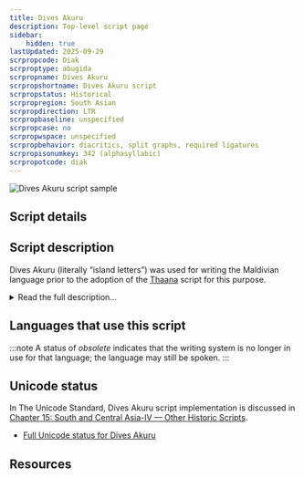 ```yaml
---
title: Dives Akuru
description: Top-level script page
sidebar:
    hidden: true
lastUpdated: 2025-09-29
scrpropcode: Diak
scrproptype: abugida
scrpropname: Dives Akuru
scrpropshortname: Dives Akuru script
scrpropstatus: Historical
scrpropregion: South Asian
scrpropdirection: LTR
scrpropbaseline: unspecified
scrpropcase: no
scrpropwspace: unspecified
scrpropbehavior: diacritics, split graphs, required ligatures
scrpropisonumkey: 342 (alphasyllabic)
scrpropotcode: diak
---
```



![Dives Akuru script sample](../images/diak-sample.png "From Wikipedia.")

## Script details

<ScriptDetails />

## Script description

Dives Akuru (literally “island letters”) was used for writing the Maldivian language prior to the adoption of the [Thaana](/scrlang/scripts/thaa) script for this purpose.

<details>
<summary>Read the full description...</summary>Dives Akuru descended from the southern Brahmi family of scripts. The development of the script can be divided into three periods. Initially it was very similar to the [Grantha](/scrlang/scripts/gran) script from which it was derived, then, around the 12th century, it developed into what is known as  Evela Akuru, which is essentially an archaic form of Dives Akuru. The script in its latest form developed around the 14th century, and was widely used until the early 18th century, when it began to be supplanted by the Thaana script. The two scripts were used synchronously for some time, but by the early 19th century Dives Akuru had all but died out, with only a few atolls (groups of islands) in the south of the country reportedly using it as late as the early 1900s. The two scripts are genetically unrelated and bear very little resemblance to each other, aside from the shapes of a few Thaana characters which appear to have been based on Dives Akuru characters.

Dives Akuru is written from left to right. As would be expected given its derivation from Brahmi, it is an abugida, with each consonant letter representing a syllable containing an inherent vowel. This vowel can be changed by the addition of a vowel diacritic. The script includes 27 consonant letters; 10 independent vowel letters (for writing vowels that are not preceded by a consonant); 10 vowel diacritics; digits from 0-9; and 4 other diacritics: the <a href='/reference/glossary#virama'>virama</a>, the <a href='/reference/glossary#candrabindu'>candrabindu</a>, a prenasalisation marker, and a <a href='/reference/glossary#gemination'>gemination</a> marker. Somewhat unusually, the virama sign has been extended to serve a number of other functions as well as its regular vowel-cancellation role. There are five contexts in which the virama is used to mark other phonological—or even semantic—processes; in these contexts the virama fulfills the same functions as the _sukun_ character in Thaana orthography.
</details>

## Languages that use this script

:::note
A status of _obsolete_ indicates that the writing system is no longer in use for that language; the language may still be spoken.
:::

<WsList script='Diak' wsMax='5' />

## Unicode status

In The Unicode Standard, Dives Akuru script implementation is discussed in [Chapter 15: South and Central Asia-IV — Other Historic Scripts](https://www.unicode.org/versions/latest/core-spec/chapter-15/#G108027).

- [Full Unicode status for Dives Akuru](/scrlang/unicode/diak-unicode)



## Resources

<ScriptResources detailSummary='seemore' />

